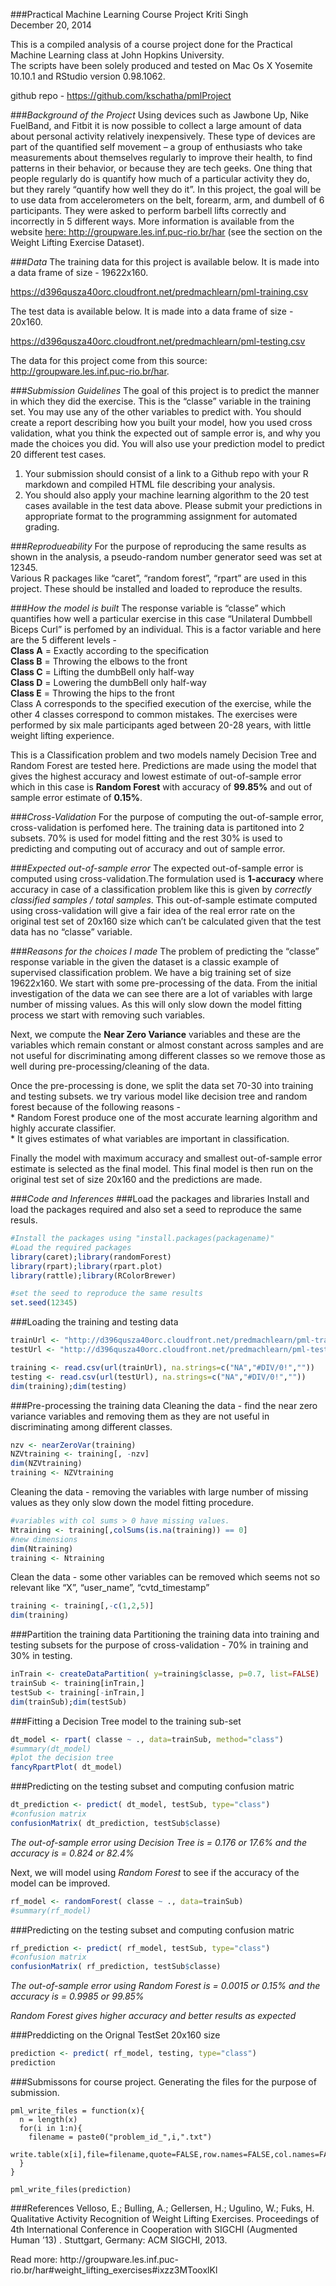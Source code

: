 ###Practical Machine Learning Course Project
Kriti Singh  
December 20, 2014  

This is a compiled analysis of a course project done for the Practical Machine Learning class at John Hopkins University.  
The scripts have been solely produced and tested on Mac Os X Yosemite 10.10.1 and RStudio version 0.98.1062. 

github repo - [https://github.com/kschatha/pmlProject](https://github.com/kschatha/pmlProject)

###*Background of the Project*
Using devices such as Jawbone Up, Nike FuelBand, and Fitbit it is now possible to collect a large amount of data about personal activity relatively inexpensively. These type of devices are part of the quantified self movement – a group of enthusiasts who take measurements about themselves regularly to improve their health, to find patterns in their behavior, or because they are tech geeks. One thing that people regularly do is quantify how much of a particular activity they do, but they rarely "quantify how well they do it". In this project, the goal will be to use data from accelerometers on the belt, forearm, arm, and dumbell of 6 participants. They were asked to perform barbell lifts correctly and incorrectly in 5 different ways. More information is available from the website [here: http://groupware.les.inf.puc-rio.br/har](here: http://groupware.les.inf.puc-rio.br/har) (see the section on the Weight Lifting Exercise Dataset). 

###*Data*
The training data for this project is available below. It is made into a data frame of size - 19622x160. 

[https://d396qusza40orc.cloudfront.net/predmachlearn/pml-training.csv](https://d396qusza40orc.cloudfront.net/predmachlearn/pml-training.csv)

The test data is available below. It is made into a data frame of size - 20x160.

[https://d396qusza40orc.cloudfront.net/predmachlearn/pml-testing.csv](https://d396qusza40orc.cloudfront.net/predmachlearn/pml-testing.csv)

The data for this project come from this source: [http://groupware.les.inf.puc-rio.br/har](http://groupware.les.inf.puc-rio.br/har). 

###*Submission Guidelines*
The goal of this project is to predict the manner in which they did the exercise. This is the "classe" variable in the training set. You may use any of the other variables to predict with. You should create a report describing how you built your model, how you used cross validation, what you think the expected out of sample error is, and why you made the choices you did. You will also use your prediction model to predict 20 different test cases. 

1. Your submission should consist of a link to a Github repo with your R markdown and compiled HTML file describing your analysis. 
2. You should also apply your machine learning algorithm to the 20 test cases available in the test data above. Please submit your predictions in appropriate format to the programming assignment for automated grading. 

###*Reprodueability*
For the purpose of reproducing the same results as shown in the analysis, a pseudo-random number generator seed was set at 12345.  
Various R packages like "caret", "random forest", "rpart" are used in this project. These should be installed and loaded to reproduce the results.  

###*How the model is built*
The response variable is "classe" which quantifies how well a particular exercise in this case "Unilateral Dumbbell Biceps Curl" is perfomed by an individual. This is a factor variable and here are the 5 different levels -   
**Class A** = Exactly according to the specification  
**Class B** = Throwing the elbows to the front  
**Class C** = Lifting the dumbBell only half-way  
**Class D** = Lowering the dumbBell only half-way  
**Class E** = Throwing the hips to the front  
Class A corresponds to the specified execution of the exercise, while the other 4 classes correspond to common mistakes. The exercises were performed by six male participants aged between 20-28 years, with little weight lifting experience.  

This is a Classification problem and two models namely Decision Tree and Random Forest are tested here. Predictions are made using the model that gives the highest accuracy and lowest estimate of out-of-sample error which in this case is  **Random Forest** with accuracy of **99.85%** and out of sample error estimate of **0.15%**.  

###*Cross-Validation*
For the purpose of computing the out-of-sample error, cross-validation is perfomed here. The training data is partitoned into 2 subsets. 70% is used for model fitting and the rest 30% is used to predicting and computing out of accuracy and out of sample error.

###*Expected out-of-sample error*
The expected out-of-sample error is computed using cross-validation.The formulation used is **1-accuracy** where accuracy in case of a classification problem like this is given by *correctly classified samples / total samples*. This out-of-sample estimate computed using cross-validation will give a fair idea of the real error rate on the original test set of 20x160 size which can't be calculated given that the test data has no "classe" variable.

###*Reasons for the choices I made*
The problem of predicting the "classe" response variable in the given the dataset is a classic example of supervised classification problem. We have a big training set of size 19622x160. We start with some pre-processing of the data. From the initial investigation of the data we can see there are a lot of variables with large number of missing values. As this will only slow down the model fitting process we start with removing such variables. 

Next, we compute the **Near Zero Variance** variables and these are the variables which remain constant or almost constant across samples and are not useful for discriminating among different classes so we remove those as well during pre-processing/cleaning of the data.

Once the pre-processing is done, we split the data set 70-30 into training and testing subsets. we try various model like decision tree and random forest because of the following reasons -  
* Random Forest produce one of the most accurate learning algorithm and highly accurate classifier.  
* It gives estimates of what variables are important in classification. 

Finally the model with maximum accuracy and smallest out-of-sample error estimate is selected as the final model. This final model is then run on the original test set of size 20x160 and the predictions are made.

###*Code and Inferences * 
###Load the packages and libraries
Install and load the packages required and also set a seed to reproduce the same resuls.

```r
#Install the packages using "install.packages(packagename)"
#Load the required packages
library(caret);library(randomForest)
library(rpart);library(rpart.plot)
library(rattle);library(RColorBrewer)

#set the seed to reproduce the same results
set.seed(12345)
```

###Loading the training and testing data
```r
trainUrl <- "http://d396qusza40orc.cloudfront.net/predmachlearn/pml-training.csv"
testUrl <- "http://d396qusza40orc.cloudfront.net/predmachlearn/pml-testing.csv"

training <- read.csv(url(trainUrl), na.strings=c("NA","#DIV/0!",""))
testing <- read.csv(url(testUrl), na.strings=c("NA","#DIV/0!",""))
dim(training);dim(testing)
```

###Pre-processing the training data
Cleaning the data - find the near zero variance variables and removing them 
as they are not useful in discriminating among different classes.
```r
nzv <- nearZeroVar(training)
NZVtraining <- training[, -nzv]
dim(NZVtraining)
training <- NZVtraining
```

Cleaning the data - removing the variables with large number of missing values as they only slow down the model fitting procedure.
```r
#variables with col sums > 0 have missing values.
Ntraining <- training[,colSums(is.na(training)) == 0]
#new dimensions
dim(Ntraining)
training <- Ntraining
```

Clean the data - some other variables can be removed which seems not so relevant like "X", "user_name", "cvtd_timestamp" 
```r
training <- training[,-c(1,2,5)]
dim(training)
```

###Partition the training data
Partitioning the training data into training and testing subsets for the purpose of cross-validation - 70% in training and 30% in testing.
```r
inTrain <- createDataPartition( y=training$classe, p=0.7, list=FALSE)
trainSub <- training[inTrain,]
testSub <- training[-inTrain,]
dim(trainSub);dim(testSub)
```

###Fitting a Decision Tree model to the training sub-set
```r
dt_model <- rpart( classe ~ ., data=trainSub, method="class")
#summary(dt_model)
#plot the decision tree
fancyRpartPlot( dt_model)
```

###Predicting on the testing subset and computing confusion matric
```r
dt_prediction <- predict( dt_model, testSub, type="class")
#confusion matrix
confusionMatrix( dt_prediction, testSub$classe)
```

*The out-of-sample error using Decision Tree is = 0.176 or 17.6% and the accuracy is = 0.824 or 82.4%*

Next, we will model using *Random Forest* to see if the accuracy of the model can be improved.

```r
rf_model <- randomForest( classe ~ ., data=trainSub)
#summary(rf_model)
```

###Predicting on the testing subset and computing confusion matric
```r
rf_prediction <- predict( rf_model, testSub, type="class")
#confusion matrix
confusionMatrix( rf_prediction, testSub$classe)
```

*The out-of-sample error using Random Forest is = 0.0015 or 0.15% and the accuracy is = 0.9985 or 99.85%*

*Random Forest gives higher accuracy and better results as expected*

###Preddicting on the Orignal TestSet 20x160 size 
```r
prediction <- predict( rf_model, testing, type="class")
prediction
```

###Submissons for course project.
Generating the files for the purpose of submission.
```
pml_write_files = function(x){
  n = length(x)
  for(i in 1:n){
    filename = paste0("problem_id_",i,".txt")
    write.table(x[i],file=filename,quote=FALSE,row.names=FALSE,col.names=FALSE)
  }
}

pml_write_files(prediction)
```

###References
Velloso, E.; Bulling, A.; Gellersen, H.; Ugulino, W.; Fuks, H. Qualitative Activity Recognition of Weight Lifting Exercises. Proceedings of 4th International Conference in Cooperation with SIGCHI (Augmented Human '13) . Stuttgart, Germany: ACM SIGCHI, 2013.

Read more: http://groupware.les.inf.puc-rio.br/har#weight_lifting_exercises#ixzz3MTooxlKl



